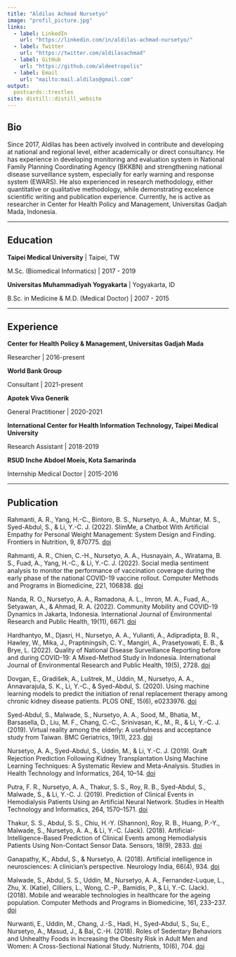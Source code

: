 ```yaml
---
title: "Aldilas Achmad Nursetyo"
image: "profil_picture.jpg"
links:
  - label: LinkedIn
    url: "https://linkedin.com/in/aldilas-achmad-nursetyo/"
  - label: Twitter
    url: "https://twitter.com/aldilasachmad"
  - label: GitHub
    url: "https://github.com/aldeetropolis"
  - label: Email
    url: "mailto:mail.aldilas@gmail.com"
output:
  postcards::trestles
site: distill::distill_website
---
```

 
## Bio

Since 2017, Aldilas has been actively involved in contribute and developing at national and regional level, either academically or direct consultancy. He has experience in developing monitoring and evaluation system in National Family Planning Coordinating Agency (BKKBN) and strengthening national disease surveillance system, especially for early warning and response system (EWARS). He also experienced in research methodology, either quantitative or qualitative methodology, while demonstrating excelence scientific writing and publication experience. Currently, he is active as researcher in Center for Health Policy and Management, Universitas Gadjah Mada, Indonesia.

***

## Education

**Taipei Medical University** | Taipei, TW

M.Sc. (Biomedical Informatics) | 2017 - 2019

**Universitas Muhammadiyah Yogyakarta** | Yogyakarta, ID

B.Sc. in Medicine & M.D. (Medical Doctor) | 2007 - 2015

***

## Experience

**Center for Health Policy & Management, Universitas Gadjah Mada**

Researcher | 2016-present

**World Bank Group**

Consultant | 2021-present

**Apotek Viva Generik**

General Practitioner | 2020-2021

**International Center for Health Information Technology, Taipei Medical University**

Research Assistant | 2018-2019

**RSUD Inche Abdoel Moeis, Kota Samarinda**

Internship Medical Doctor | 2015-2016

***

## Publication

Rahmanti, A. R., Yang, H.-C., Bintoro, B. S., Nursetyo, A. A., Muhtar, M. S., Syed-Abdul, S., & Li, Y.-C. J. (2022). SlimMe, a Chatbot With Artificial Empathy for Personal Weight Management: System Design and Finding. Frontiers in Nutrition, 9, 870775. [doi](https://doi.org/10.3389/fnut.2022.870775)

Rahmanti, A. R., Chien, C.-H., Nursetyo, A. A., Husnayain, A., Wiratama, B. S., Fuad, A., Yang, H.-C., & Li, Y.-C. J. (2022). Social media sentiment analysis to monitor the performance of vaccination coverage during the early phase of the national COVID-19 vaccine rollout. Computer Methods and Programs in Biomedicine, 221, 106838. [doi](https://doi.org/10.1016/j.cmpb.2022.106838)

Nanda, R. O., Nursetyo, A. A., Ramadona, A. L., Imron, M. A., Fuad, A., Setyawan, A., & Ahmad, R. A. (2022). Community Mobility and COVID-19 Dynamics in Jakarta, Indonesia. International Journal of Environmental Research and Public Health, 19(11), 6671. [doi](https://doi.org/10.3390/ijerph19116671)

Hardhantyo, M., Djasri, H., Nursetyo, A. A., Yulianti, A., Adipradipta, B. R., Hawley, W., Mika, J., Praptiningsih, C. Y., Mangiri, A., Prasetyowati, E. B., & Brye, L. (2022). Quality of National Disease Surveillance Reporting before and during COVID-19: A Mixed-Method Study in Indonesia. International Journal of Environmental Research and Public Health, 19(5), 2728. [doi](https://doi.org/10.3390/ijerph19052728)

Dovgan, E., Gradišek, A., Luštrek, M., Uddin, M., Nursetyo, A. A., Annavarajula, S. K., Li, Y.-C., & Syed-Abdul, S. (2020). Using machine learning models to predict the initiation of renal replacement therapy among chronic kidney disease patients. PLOS ONE, 15(6), e0233976. [doi](https://doi.org/10.1371/journal.pone.0233976)

Syed-Abdul, S., Malwade, S., Nursetyo, A. A., Sood, M., Bhatia, M., Barsasella, D., Liu, M. F., Chang, C.-C., Srinivasan, K., M., R., & Li, Y.-C. J. (2019). Virtual reality among the elderly: A usefulness and acceptance study from Taiwan. BMC Geriatrics, 19(1), 223. [doi](https://doi.org/10.1186/s12877-019-1218-8)

Nursetyo, A. A., Syed-Abdul, S., Uddin, M., & Li, Y.-C. J. (2019). Graft Rejection Prediction Following Kidney Transplantation Using Machine Learning Techniques: A Systematic Review and Meta-Analysis. Studies in Health Technology and Informatics, 264, 10–14. [doi](https://doi.org/10.3233/SHTI190173)

Putra, F. R., Nursetyo, A. A., Thakur, S. S., Roy, R. B., Syed-Abdul, S., Malwade, S., & Li, Y.-C. J. (2019). Prediction of Clinical Events in Hemodialysis Patients Using an Artificial Neural Network. Studies in Health Technology and Informatics, 264, 1570–1571. [doi](https://doi.org/10.3233/SHTI190539)

Thakur, S. S., Abdul, S. S., Chiu, H.-Y. (Shannon), Roy, R. B., Huang, P.-Y., Malwade, S., Nursetyo, A. A., & Li, Y.-C. (Jack). (2018). Artificial-Intelligence-Based Prediction of Clinical Events among Hemodialysis Patients Using Non-Contact Sensor Data. Sensors, 18(9), 2833. [doi](https://doi.org/10.3390/s18092833)

Ganapathy, K., Abdul, S., & Nursetyo, A. (2018). Artificial intelligence in neurosciences: A clinician’s perspective. Neurology India, 66(4), 934. [doi](https://doi.org/10.4103/0028-3886.236971)

Malwade, S., Abdul, S. S., Uddin, M., Nursetyo, A. A., Fernandez-Luque, L., Zhu, X. (Katie), Cilliers, L., Wong, C.-P., Bamidis, P., & Li, Y.-C. (Jack). (2018). Mobile and wearable technologies in healthcare for the ageing population. Computer Methods and Programs in Biomedicine, 161, 233–237. [doi](https://doi.org/10.1016/j.cmpb.2018.04.026)

Nurwanti, E., Uddin, M., Chang, J.-S., Hadi, H., Syed-Abdul, S., Su, E., Nursetyo, A., Masud, J., & Bai, C.-H. (2018). Roles of Sedentary Behaviors and Unhealthy Foods in Increasing the Obesity Risk in Adult Men and Women: A Cross-Sectional National Study. Nutrients, 10(6), 704. [doi](https://doi.org/10.3390/nu10060704)
